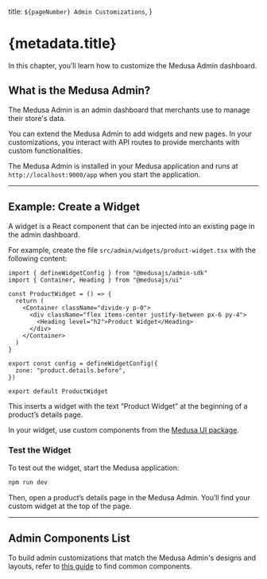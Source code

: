   title: `${pageNumber} Admin Customizations`,
}

# {metadata.title}

In this chapter, you’ll learn how to customize the Medusa Admin dashboard.

## What is the Medusa Admin?

The Medusa Admin is an admin dashboard that merchants use to manage their store's data.

You can extend the Medusa Admin to add widgets and new pages. In your customizations, you interact with API routes to provide merchants with custom functionalities.

The Medusa Admin is installed in your Medusa application and runs at `http://localhost:9000/app` when you start the application.

---

## Example: Create a Widget

A widget is a React component that can be injected into an existing page in the admin dashboard.

For example, create the file `src/admin/widgets/product-widget.tsx` with the following content:

```tsx title="src/admin/widgets/product-widget.tsx"
import { defineWidgetConfig } from "@medusajs/admin-sdk"
import { Container, Heading } from "@medusajs/ui"

const ProductWidget = () => {
  return (
    <Container className="divide-y p-0">
      <div className="flex items-center justify-between px-6 py-4">
        <Heading level="h2">Product Widget</Heading>
      </div>
    </Container>
  )
}

export const config = defineWidgetConfig({
  zone: "product.details.before",
})

export default ProductWidget
```

This inserts a widget with the text “Product Widget” at the beginning of a product’s details page.

In your widget, use custom components from the [Medusa UI package](https://docs.medusajs.com/ui).

### Test the Widget

To test out the widget, start the Medusa application:

```bash npm2yarn
npm run dev
```

Then, open a product’s details page in the Medusa Admin. You’ll find your custom widget at the top of the page.

---

## Admin Components List

To build admin customizations that match the Medusa Admin's designs and layouts, refer to [this guide](!resources!/admin-components) to find common components.
